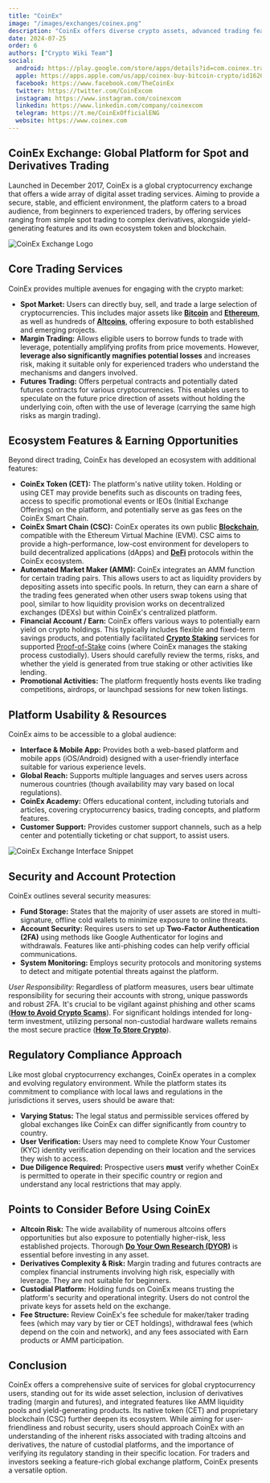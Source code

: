 ```yaml
---
title: "CoinEx"
image: "/images/exchanges/coinex.png"
description: "CoinEx offers diverse crypto assets, advanced trading features, and a user-friendly platform for traders of all levels."
date: 2024-07-25
order: 6
authors: ["Crypto Wiki Team"]
social:
  android: https://play.google.com/store/apps/details?id=com.coinex.trade.play
  apple: https://apps.apple.com/us/app/coinex-buy-bitcoin-crypto/id1626447428
  facebook: https://www.facebook.com/TheCoinEx
  twitter: https://twitter.com/CoinExcom
  instagram: https://www.instagram.com/coinexcom
  linkedin: https://www.linkedin.com/company/coinexcom
  telegram: https://t.me/CoinExOfficialENG
  website: https://www.coinex.com
---
```


## **CoinEx Exchange: Global Platform for Spot and Derivatives Trading**

Launched in December 2017, CoinEx is a global cryptocurrency exchange that offers a wide array of digital asset trading services. Aiming to provide a secure, stable, and efficient environment, the platform caters to a broad audience, from beginners to experienced traders, by offering services ranging from simple spot trading to complex derivatives, alongside yield-generating features and its own ecosystem token and blockchain.

![CoinEx Exchange Logo](/images/exchanges/coinex.png)

## **Core Trading Services**

CoinEx provides multiple avenues for engaging with the crypto market:

- **Spot Market:** Users can directly buy, sell, and trade a large selection of cryptocurrencies. This includes major assets like **[Bitcoin](/posts/what-is-bitcoin)** and **[Ethereum](/posts/what-is-ethereum)**, as well as hundreds of **[Altcoins](/posts/what-are-altcoins)**, offering exposure to both established and emerging projects.
- **Margin Trading:** Allows eligible users to borrow funds to trade with leverage, potentially amplifying profits from price movements. However, **leverage also significantly magnifies potential losses** and increases risk, making it suitable only for experienced traders who understand the mechanisms and dangers involved.
- **Futures Trading:** Offers perpetual contracts and potentially dated futures contracts for various cryptocurrencies. This enables users to speculate on the future price direction of assets without holding the underlying coin, often with the use of leverage (carrying the same high risks as margin trading).

## **Ecosystem Features & Earning Opportunities**

Beyond direct trading, CoinEx has developed an ecosystem with additional features:

- **CoinEx Token (CET):** The platform's native utility token. Holding or using CET may provide benefits such as discounts on trading fees, access to specific promotional events or IEOs (Initial Exchange Offerings) on the platform, and potentially serve as gas fees on the CoinEx Smart Chain.
- **CoinEx Smart Chain (CSC):** CoinEx operates its own public **[Blockchain](/posts/what-is-blockchain)**, compatible with the Ethereum Virtual Machine (EVM). CSC aims to provide a high-performance, low-cost environment for developers to build decentralized applications (dApps) and **[DeFi](/posts/what-is-defi)** protocols within the CoinEx ecosystem.
- **Automated Market Maker (AMM):** CoinEx integrates an AMM function for certain trading pairs. This allows users to act as liquidity providers by depositing assets into specific pools. In return, they can earn a share of the trading fees generated when other users swap tokens using that pool, similar to how liquidity provision works on decentralized exchanges (DEXs) but within CoinEx's centralized platform.
- **Financial Account / Earn:** CoinEx offers various ways to potentially earn yield on crypto holdings. This typically includes flexible and fixed-term savings products, and potentially facilitated **[Crypto Staking](/posts/crypto-staking)** services for supported [Proof-of-Stake](/posts/what-is-proof-of-stake) coins (where CoinEx manages the staking process custodially). Users should carefully review the terms, risks, and whether the yield is generated from true staking or other activities like lending.
- **Promotional Activities:** The platform frequently hosts events like trading competitions, airdrops, or launchpad sessions for new token listings.

## **Platform Usability & Resources**

CoinEx aims to be accessible to a global audience:

- **Interface & Mobile App:** Provides both a web-based platform and mobile apps (iOS/Android) designed with a user-friendly interface suitable for various experience levels.
- **Global Reach:** Supports multiple languages and serves users across numerous countries (though availability may vary based on local regulations).
- **CoinEx Academy:** Offers educational content, including tutorials and articles, covering cryptocurrency basics, trading concepts, and platform features.
- **Customer Support:** Provides customer support channels, such as a help center and potentially ticketing or chat support, to assist users.

![CoinEx Exchange Interface Snippet](/images/posts/coinex-exchange.png)

## **Security and Account Protection**

CoinEx outlines several security measures:

- **Fund Storage:** States that the majority of user assets are stored in multi-signature, offline cold wallets to minimize exposure to online threats.
- **Account Security:** Requires users to set up **Two-Factor Authentication (2FA)** using methods like Google Authenticator for logins and withdrawals. Features like anti-phishing codes can help verify official communications.
- **System Monitoring:** Employs security protocols and monitoring systems to detect and mitigate potential threats against the platform.

_User Responsibility:_ Regardless of platform measures, users bear ultimate responsibility for securing their accounts with strong, unique passwords and robust 2FA. It's crucial to be vigilant against phishing and other scams (**[How to Avoid Crypto Scams](/posts/how-to-avoid-crypto-scams)**). For significant holdings intended for long-term investment, utilizing personal non-custodial hardware wallets remains the most secure practice (**[How To Store Crypto](/posts/how-to-store-crypto)**).

## **Regulatory Compliance Approach**

Like most global cryptocurrency exchanges, CoinEx operates in a complex and evolving regulatory environment. While the platform states its commitment to compliance with local laws and regulations in the jurisdictions it serves, users should be aware that:

- **Varying Status:** The legal status and permissible services offered by global exchanges like CoinEx can differ significantly from country to country.
- **User Verification:** Users may need to complete Know Your Customer (KYC) identity verification depending on their location and the services they wish to access.
- **Due Diligence Required:** Prospective users **must** verify whether CoinEx is permitted to operate in their specific country or region and understand any local restrictions that may apply.

## **Points to Consider Before Using CoinEx**

- **Altcoin Risk:** The wide availability of numerous altcoins offers opportunities but also exposure to potentially higher-risk, less established projects. Thorough **[Do Your Own Research (DYOR)](/posts/do-your-own-research)** is essential before investing in any asset.
- **Derivatives Complexity & Risk:** Margin trading and futures contracts are complex financial instruments involving high risk, especially with leverage. They are not suitable for beginners.
- **Custodial Platform:** Holding funds on CoinEx means trusting the platform's security and operational integrity. Users do not control the private keys for assets held on the exchange.
- **Fee Structure:** Review CoinEx's fee schedule for maker/taker trading fees (which may vary by tier or CET holdings), withdrawal fees (which depend on the coin and network), and any fees associated with Earn products or AMM participation.

## **Conclusion**

CoinEx offers a comprehensive suite of services for global cryptocurrency users, standing out for its wide asset selection, inclusion of derivatives trading (margin and futures), and integrated features like AMM liquidity pools and yield-generating products. Its native token (CET) and proprietary blockchain (CSC) further deepen its ecosystem. While aiming for user-friendliness and robust security, users should approach CoinEx with an understanding of the inherent risks associated with trading altcoins and derivatives, the nature of custodial platforms, and the importance of verifying its regulatory standing in their specific location. For traders and investors seeking a feature-rich global exchange platform, CoinEx presents a versatile option.
